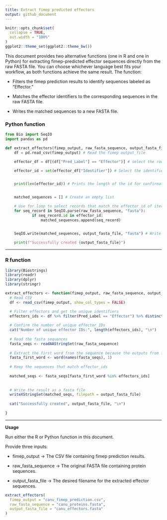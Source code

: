 ```yaml
---
title: Extract fimep predicted effectors
output: github_document
---
```



```r
knitr::opts_chunk$set(
  collapse = TRUE,
  out.width = "100%"
)
ggplot2::theme_set(ggplot2::theme_bw())
```

This document provides two alternative functions (one in R and one in Python) for extracting fimep-predicted effector sequences directly from the raw FASTA file. You can choose whichever language best fits your workflow, as both functions achieve the same result.
The function:

- Filters the fimep prediction results to identify sequences labeled as "Effector."

- Matches the effector identifiers to the corresponding sequences in the raw FASTA file.

- Writes the matched sequences to a new FASTA file.



### Python function

```python
from Bio import SeqIO
import pandas as pd

def extract_effectors(fimep_output, raw_fasta_sequence, output_fasta_file):      
    df = pd.read_csv(fimep_output) # Read the fimep output_file

    effector_df = df[(df["Pred_Label"] == "Effector")] # select the rows that are effectors

    effector_id = set(effector_df["Identifier"]) # Select the identifier - using set to create a unique set of identifiers


    print(len(effector_id)) # Prints the length of the id for confirmation


    matched_sequences = [] # Create an empty list

    # Use for loop to select records that match the effector_id of iterest
    for seq_record in SeqIO.parse(raw_fasta_sequence, "fasta"):
            if seq_record.id in effector_id:
                matched_sequences.append(seq_record)


    SeqIO.write(matched_sequences, output_fasta_file, "fasta") # Write the sequences a fasta file.
    
    print(f"Successfully created {output_fasta_file}")

```


------------------------------------------------------------------------


### R function

```r
library(Biostrings)
library(readr)
library(dplyr)
library(stringr)

extract_effectors <- function(fimep_output, raw_fasta_sequence, output_fasta_file) {
  # Read CSV
  df <- read_csv(fimep_output, show_col_types = FALSE)

  # Filter effectors and get the unique identifiers
  effectors_ids <- df %>% filter(Pred_Label == "Effector") %>% distinct(Identifier) %>% pull(Identifier)
  
  # Confirm the number of unique effector IDs
  cat("Number of unique effector IDs:", length(effectors_ids), "\n")
  
  # Read the fasta sequences 
  fasta_seqs <- readAAStringSet(raw_fasta_sequence)
  
  # Extract the first word from the sequence because the outputs from fimep uses the first word from the sequence ID.
  fasta_first_word <- word(names(fasta_seqs), 1)
  
  # Keep the sequences that match effector_ids
  
  matched_seqs <- fasta_seqs[fasta_first_word %in% effectors_ids]
  
  
  # Write the result as a fasta file
  writeXStringSet(matched_seqs, filepath = output_fasta_file)
  
  cat("Successfully created", output_fasta_file, "\n")
  
}

```


------------------------------------------------------------------------


**Usage**

Run either the R or Python function in this document.

Provide three inputs:

  - fimep_output → The CSV file containing fimep prediction results.

  - raw_fasta_sequence → The original FASTA file containing protein sequences.

  - output_fasta_file → The desired filename for the extracted effector sequences.


```r
extract_effectors(
  fimep_output = "canu_fimep_prediction.csv",
  raw_fasta_sequence = "canu_proteins.fasta",
  output_fasta_file = "canu_effectors.fasta"
)
```



